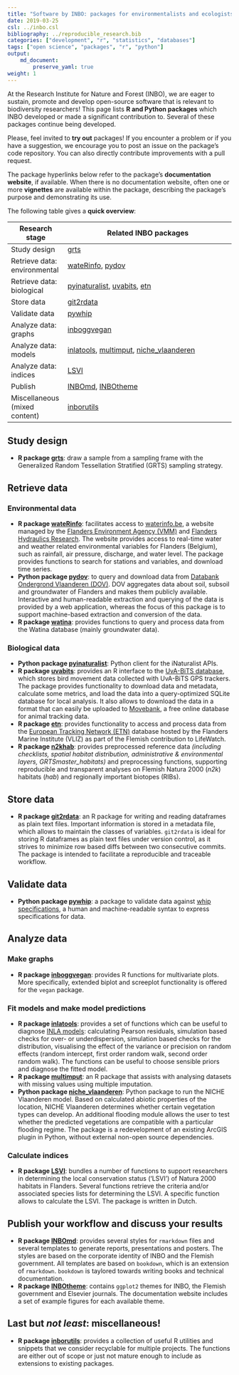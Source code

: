 ```yaml
---
title: "Software by INBO: packages for environmentalists and ecologists!"
date: 2019-03-25
csl: ../inbo.csl
bibliography: ../reproducible_research.bib
categories: ["development", "r", "statistics", "databases"]
tags: ["open science", "packages", "r", "python"]
output: 
    md_document:
        preserve_yaml: true
weight: 1
---
```


At the Research Institute for Nature and Forest (INBO), we are eager to sustain, promote and develop open-source software that is relevant to biodiversity researchers!
This page lists **R and Python packages** which INBO developed or made a significant contribution to.
Several of these packages continue being developed.

Please, feel invited to **try out** packages!
If you encounter a problem or if you have a suggestion, we encourage you to post an issue on the package's code repository.
You can also directly contribute improvements with a pull request.

The package hyperlinks below refer to the package's **documentation website**, if available.
When there is no documentation website, often one or more **vignettes** are available within the package, describing the package's purpose and demonstrating its use.

The following table gives a **quick overview**:

Research stage | Related INBO packages
-------------|--------------------------------------
Study design | [grts](https://github.com/ThierryO/grts)
Retrieve data: environmental | [wateRinfo](https://ropensci.github.io/wateRinfo/), [pydov](https://pydov.readthedocs.io/)
Retrieve data: biological | [pyinaturalist](https://github.com/inbo/pyinaturalist), [uvabits](https://inbo.github.io/uvabits/), [etn](https://inbo.github.io/etn/)
Store data  | [git2rdata](https://inbo.github.io/git2rdata/)
Validate data | [pywhip](https://inbo.github.io/pywhip/)
Analyze data: graphs | [inboggvegan](https://github.com/inbo/inboggvegan)
Analyze data: models | [inlatools](https://inlatools.netlify.com/), [multimput](https://github.com/inbo/multimput), [niche_vlaanderen](https://inbo.github.io/niche_vlaanderen/)
Analyze data: indices | [LSVI](https://github.com/inbo/LSVI)
Publish | [INBOmd](https://inbomd.netlify.com/articles/introduction.html), [INBOtheme](https://inbo.github.io/INBOtheme/)
Miscellaneous (mixed content) | [inborutils](https://inbo.github.io/inborutils/)



## Study design

- **R package [grts](https://github.com/ThierryO/grts)**: draw a sample from a sampling frame with the Generalized Random Tessellation Stratified (GRTS) sampling strategy.

## Retrieve data

### Environmental data

- **R package [wateRinfo](https://ropensci.github.io/wateRinfo/)**:
facilitates access to [waterinfo.be](https://www.waterinfo.be/), a website managed by the [Flanders Environment Agency (VMM)](https://en.vmm.be/) and [Flanders Hydraulics Research](https://www.waterbouwkundiglaboratorium.be/).
The website provides access to real-time water and weather related environmental variables for Flanders (Belgium), such as rainfall, air pressure, discharge, and water level.
The package provides functions to search for stations and variables, and download time series.
- **Python package [pydov](https://pydov.readthedocs.io/)**:
to query and download data from [Databank Ondergrond Vlaanderen (DOV)](https://www.dov.vlaanderen.be/).
DOV aggregates data about soil, subsoil and groundwater of Flanders and makes them publicly available.
Interactive and human-readable extraction and querying of the data is provided by a web application, whereas the focus of this package is to support machine-based extraction and conversion of the data.
- **R package [watina](https://inbo.github.io/watina)**:
provides functions to query and process data from the Watina database (mainly groundwater data).

### Biological data

- **Python package [pyinaturalist](https://github.com/inbo/pyinaturalist)**:
Python client for the iNaturalist APIs.
- **R package [uvabits](https://inbo.github.io/uvabits/)**:
provides an R interface to the [UvA-BiTS database](http://www.uva-bits.nl/), which stores bird movement data collected with UvA-BiTS GPS trackers.
The package provides functionality to download data and metadata, calculate some metrics, and load the data into a query-optimized SQLite database for local analysis.
It also allows to download the data in a format that can easily be uploaded to [Movebank](https://www.movebank.org/), a free online database for animal tracking data.
- **R package [etn](https://inbo.github.io/etn/)**:
provides functionality to access and process data from the [European Tracking Network (ETN)](http://www.lifewatch.be/etn/) database hosted by the Flanders Marine Institute (VLIZ) as part of the Flemish contribution to LifeWatch.
- **R package [n2khab](https://inbo.github.io/n2khab)**:
provides preprocessed reference data _(including checklists, spatial habitat distribution, administrative & environmental layers, GRTSmaster_habitats)_ and preprocessing functions, supporting reproducible and transparent analyses on Flemish Natura 2000 (_n2k_) habitats (_hab_) and regionally important biotopes (RIBs).

## Store data

- **R package [git2rdata](https://inbo.github.io/git2rdata/)**:
an R package for writing and reading dataframes as plain text files.
Important information is stored in a metadata file,
which allows to maintain the classes of variables.
`git2rdata` is ideal for storing R dataframes as plain text files under version control, as it strives to minimize row based diffs between two consecutive commits.
The package is intended to facilitate a reproducible and traceable workflow.

## Validate data

- **Python package [pywhip](https://inbo.github.io/pywhip/)**:
a package to validate data against [whip specifications](https://github.com/inbo/whip), a human and machine-readable syntax to express specifications for data.

## Analyze data

### Make graphs

- **R package [inboggvegan](https://github.com/inbo/inboggvegan)**:
provides R functions for multivariate plots.
More specifically, extended biplot and screeplot functionality is offered for the `vegan` package.


### Fit models and make model predictions

- **R package [inlatools](https://inlatools.netlify.com/)**:
provides a set of functions which can be useful to diagnose [INLA models](http://www.r-inla.org/):
calculating Pearson residuals,
simulation based checks for over- or underdispersion,
simulation based checks for the distribution,
visualising the effect of the variance or precision on random effects
(random intercept,
first order random walk,
second order random walk).
The functions can be useful to choose sensible priors and diagnose the fitted model.
- **R package [multimput](https://github.com/inbo/multimput)**:
an R package that assists with analysing datasets with missing values using multiple imputation.
- **Python package [niche_vlaanderen](https://inbo.github.io/niche_vlaanderen/)**:
Python package to run the NICHE Vlaanderen model.
Based on calculated abiotic properties of the location, NICHE Vlaanderen determines whether certain vegetation types can develop.
An additional flooding module allows the user to test whether the predicted vegetations are compatible with a particular flooding regime.
The package is a redevelopment of an existing ArcGIS plugin in Python, without external non-open source dependencies.


### Calculate indices

- **R package [LSVI](https://github.com/inbo/LSVI)**:
bundles a number of functions to support researchers in determining the local conservation status ('LSVI') of Natura 2000 habitats in Flanders.
Several functions retrieve the criteria and/or associated species lists for determining the LSVI.
A specific function allows to calculate the LSVI.
The package is written in Dutch.


## Publish your workflow and discuss your results

- **R package [INBOmd](https://inbomd.netlify.com/articles/introduction.html)**:
provides several styles for `rmarkdown` files
and several templates to generate reports, presentations and posters.
The styles are based on the corporate identity of INBO and the Flemish government.
All templates are based on `bookdown`, which is an extension of `rmarkdown`.
`bookdown` is taylored towards writing books and technical documentation.
- **R package [INBOtheme](https://inbo.github.io/INBOtheme/)**:
contains `ggplot2` themes for INBO, the Flemish government and Elsevier journals.
The documentation website includes a set of example figures for each available theme.


## Last but _not least_: miscellaneous!

- **R package [inborutils](https://inbo.github.io/inborutils/)**: provides a collection of useful R utilities and snippets that we consider recyclable for multiple projects.
The functions are either out of scope or just not mature enough to include as extensions to existing packages.








